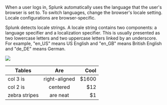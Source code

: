When a user logs in, Splunk automatically uses the language that the user's browser is set to. To switch languages, change the browser's locale setting. Locale configurations are browser-specific.

Splunk detects locale strings. A locale string contains two components: a language specifier and a localization specifier. This is usually presented as two lowercase letters and two uppercase letters linked by an underscore. For example, "en_US" means US English and "en_GB" means British English and "de_DE" means German.

![](/static/app/splunk4champions2/images/lab1_task4_example.png)

| Tables        |      Are      |   Cool |
| ------------- | :-----------: | -----: |
| col 3 is      | right-aligned | \$1600 |
| col 2 is      |   centered    |   \$12 |
| zebra stripes |   are neat    |    \$1 |

